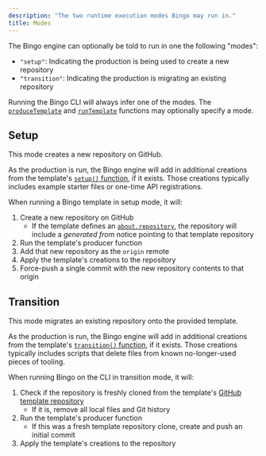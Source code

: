 ```yaml
---
description: "The two runtime execution modes Bingo may run in."
title: Modes
---
```


The Bingo engine can optionally be told to run in one the following "modes":

- `"setup"`: Indicating the production is being used to create a new repository
- `"transition"`: Indicating the production is migrating an existing repository

Running the Bingo CLI will always infer one of the modes.
The [`produceTemplate`](/build/apis/produce-template) and [`runTemplate`](/build/apis/run-template) functions may optionally specify a mode.

## Setup

This mode creates a new repository on GitHub.

As the production is run, the Bingo engine will add in additional creations from the template's [`setup()` function](/build/apis/create-template#transition), if it exists.
Those creations typically includes example starter files or one-time API registrations.

When running a Bingo template in setup mode, it will:

1. Create a new repository on GitHub
   - If the template defines an [`about.repository`](/build/apis/create-template#about), the repository will include a _generated from_ notice pointing to that template repository
2. Run the template's producer function
3. Add that new repository as the `origin` remote
4. Apply the template's creations to the repository
5. Force-push a single commit with the new repository contents to that origin

## Transition

This mode migrates an existing repository onto the provided template.

As the production is run, the Bingo engine will add in additional creations from the template's [`transition()` function](/build/apis/create-template#transition), if it exists.
Those creations typically includes scripts that delete files from known no-longer-used pieces of tooling.

When running Bingo on the CLI in transition mode, it will:

1. Check if the repository is freshly cloned from the template's [GitHub template repository](https://docs.github.com/en/repositories/creating-and-managing-repositories/creating-a-repository-from-a-template)
   - If it is, remove all local files and Git history
2. Run the template's producer function
   - If this was a fresh template repository clone, create and push an initial commit
3. Apply the template's creations to the repository
